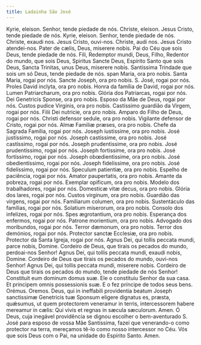 ```yaml
---
title: Ladainha São José
---
```


<div class="grid grid-cols-2 gap-5">
  <span class="text-justify">Kyrie, eleison.</span>
  <span class="text-justify">Senhor, tende piedade de nós.</span>
  <span class="text-justify">Christe, eleison.</span>
  <span class="text-justify">Jesus Cristo, tende piedade de nós.</span>
  <span class="text-justify">Kyrie, eleison.</span>
  <span class="text-justify">Senhor, tende piedade de nós.</span>
  <span class="text-justify">Christe, exaudi nos.</span>
  <span class="text-justify">Jesus Cristo, ouvi-nos.</span>
  <span class="text-justify">Christe, audi nos.</span>
  <span class="text-justify">Jesus Cristo atendei-nos.</span>
  <span class="text-justify">Pater de cælis, Deus, miserere nobis.</span>
  <span class="text-justify">
    Pai do Céu que sois Deus, tende piedade de nós.
  </span>
  <span class="text-justify">Fili, Redemptor mundi, Deus,</span>
  <span class="text-justify">
    Filho, Redentor do mundo, que sois Deus,
  </span>
  <span class="text-justify">Spiritus Sancte Deus,</span>
  <span class="text-justify">Espírito Santo que sois Deus,</span>
  <span class="text-justify">
    Sancta Trinitas, unus Deus, miserere nobis.
  </span>
  <span class="text-justify">
    Santíssima Trindade que sois um só Deus, tende piedade de nós.
  </span>
  <span class="text-justify">span Maria, ora pro nobis.</span>
  <span class="text-justify">Santa Maria, rogai por nós.</span>
  <span class="text-justify">Sancte Joseph, ora pro nobis.</span>
  <span class="text-justify">S. José, rogai por nós.</span>
  <span class="text-justify">Proles David inclyta, ora pro nobis.</span>
  <span class="text-justify">
    Honra da família de David, rogai por nós.
  </span>
  <span class="text-justify">Lumen Patriarcharum, ora pro nobis.</span>
  <span class="text-justify">Glória dos Patriarcas, rogai por nós.</span>
  <span class="text-justify">Dei Genetricis Sponse, ora pro nobis.</span>
  <span class="text-justify">Esposo da Mãe de Deus, rogai por nós.</span>
  <span class="text-justify">Custos pudice Virginis, ora pro nobis.</span>
  <span class="text-justify">
    Castíssimo guardião da Virgem, rogai por nós.
  </span>
  <span class="text-justify">Filii Dei nutricie, ora pro nobis.</span>
  <span class="text-justify">
    Amparo do Filho de Deus, rogai por nós.
  </span>
  <span class="text-justify">
    Christi defensor sedule, ora pro nobis.
  </span>
  <span class="text-justify">
    Vigilante defensor de Cristo, rogai por nós.
  </span>
  <span class="text-justify">Almæ Familiæ præses, ora pro nobis.</span>
  <span class="text-justify">
    Chefe da Sagrada Família, rogai por nós.
  </span>
  <span class="text-justify">Joseph iustissime, ora pro nobis.</span>
  <span class="text-justify">José justíssimo, rogai por nós.</span>
  <span class="text-justify">Joseph castissime, ora pro nobis.</span>
  <span class="text-justify">José castíssimo, rogai por nós.</span>
  <span class="text-justify">Joseph prudentissime, ora pro nobis.</span>
  <span class="text-justify">José prudentíssimo, rogai por nós.</span>
  <span class="text-justify">Joseph fortissime, ora pro nobis.</span>
  <span class="text-justify">José fortíssimo, rogai por nós.</span>
  <span class="text-justify">Joseph obœdientissime, ora pro nobis.</span>
  <span class="text-justify">José obedientíssimo, rogai por nós.</span>
  <span class="text-justify">Joseph fidelissime, ora pro nobis.</span>
  <span class="text-justify">José fidelíssimo, rogai por nós.</span>
  <span class="text-justify">Speculum patientiæ, ora pro nobis.</span>
  <span class="text-justify">Espelho de paciência, rogai por nós.</span>
  <span class="text-justify">Amator paupertatis, ora pro nobis.</span>
  <span class="text-justify">Amante da pobreza, rogai por nós.</span>
  <span class="text-justify">Exemplar opificum, ora pro nobis.</span>
  <span class="text-justify">
    Modelo dos trabalhadores, rogai por nós.
  </span>
  <span class="text-justify">Domesticæ vitæ decus, ora pro nobis.</span>
  <span class="text-justify">Glória dos lares, rogai por nós.</span>
  <span class="text-justify">Custos virginum, ora pro nobis.</span>
  <span class="text-justify">Guardião das virgens, rogai por nós.</span>
  <span class="text-justify">Familiarum columen, ora pro nobis.</span>
  <span class="text-justify">
    Sustentáculo das famílias, rogai por nós.
  </span>
  <span class="text-justify">Solatium miserorum, ora pro nobis.</span>
  <span class="text-justify">Consolo dos infelizes, rogai por nós.</span>
  <span class="text-justify">Spes ægrotantium, ora pro nobis.</span>
  <span class="text-justify">Esperança dos enfermos, rogai por nós.</span>
  <span class="text-justify">Patrone morientium, ora pro nobis.</span>
  <span class="text-justify">
    Advogado dos moribundos, rogai por nós.
  </span>
  <span class="text-justify">Terror dæmonum, ora pro nobis.</span>
  <span class="text-justify">Terror dos demónios, rogai por nós.</span>
  <span class="text-justify">
    Protector sanctæ Ecclesiæ, ora pro nobis.
  </span>
  <span class="text-justify">
    Protector da Santa Igreja, rogai por nós.
  </span>
  <span class="text-justify">
    Agnus Dei, qui tollis peccata mundi, parce nobis, Domine.
  </span>
  <span class="text-justify">
    Cordeiro de Deus, que tirais os pecados do mundo, perdoai-nos Senhor!
  </span>
  <span class="text-justify">
    Agnus Dei, qui tollis peccata mundi, exaudi nobis, Domine.
  </span>
  <span class="text-justify">
    Cordeiro de Deus que tirais os pecados do mundo, ouvi-nos Senhor!
  </span>
  <span class="text-justify">
    Agnus Dei, qui tollis peccata mundi, miserere nobis.
  </span>
  <span class="text-justify">
    Cordeiro de Deus que tirais os pecados do mundo, tende piedade de nós
    Senhor!
  </span>
  <span class="text-justify">Constituit eum dominum domus suæ.</span>
  <span class="text-justify">Ele o constituiu Senhor da sua casa.</span>
  <span class="text-justify">Et principem omnis possessionis suæ.</span>
  <span class="text-justify">E o fez príncipe de todos seus bens.</span>
  <span class="text-red-500 text-center"> Orémus.</span>
  <span class="text-red-500 text-center"> Oremos.</span>
  <span class="text-justify">
    Deus, qui in ineffabili providentia beatum Joseph sanctissimæ Genetricis tuæ
    Sponsum eligere dignatus es, præsta, quǽsumus, ut quem protectorem veneramur
    in terris, intercessorem habere mereamur in cælis: Qui vivis et regnas in
    sæcula sæculorum. Amen.
  </span>
  <span class="text-justify">
    Ó Deus, cuja inegável providência se dignou escolher o bem-aventurado S.
    José para esposo de vossa Mãe Santíssima, fazei que venerando-o como
    protector na terra, mereçamos tê-lo como nosso intercessor no Céu. Vós que
    sois Deus com o Pai, na unidade do Espírito Santo. Amen.
  </span>
</div>
